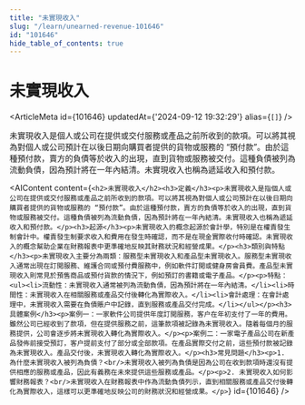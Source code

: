 ```yaml
---
title: "未實現收入"
slug: "/learn/unearned-revenue-101646"
id: "101646"
hide_table_of_contents: true
---
```



# 未實現收入

<ArticleMeta id={101646} updatedAt={'2024-09-12 19:32:29'} alias={`[]`} />
<div className='border-solid border-b border-t-0 my-4 border-[var(--ifm-color-gray-300)]' />

未實現收入是個人或公司在提供或交付服務或產品之前所收到的款項。可以將其視為對個人或公司預計在以後日期向購買者提供的貨物或服務的 “預付款”。由於這種預付款，賣方的負債等於收入的出現，直到貨物或服務被交付。這種負債被列為流動負債，因為預計將在一年內結清。未實現收入也稱為遞延收入和預付款。

<AIContent content={`<h2>未實現收入</h2><h3>定義</h3><p>未實現收入是指個人或公司在提供或交付服務或產品之前所收到的款項。可以將其視為對個人或公司預計在以後日期向購買者提供的貨物或服務的 “預付款”。由於這種預付款，賣方的負債等於收入的出現，直到貨物或服務被交付。這種負債被列為流動負債，因為預計將在一年內結清。未實現收入也稱為遞延收入和預付款。</p><h3>起源</h3><p>未實現收入的概念起源於會計學，特別是在權責發生制會計中。權責發生制要求收入和費用在發生時確認，而不是在現金實際收付時確認。未實現收入的概念幫助企業在財務報表中更準確地反映其財務狀況和經營成果。</p><h3>類別與特點</h3><p>未實現收入主要分為兩類：服務型未實現收入和產品型未實現收入。服務型未實現收入通常出現在訂閲服務、維護合同或預付費服務中，例如軟件訂閲或健身房會員費。產品型未實現收入則常見於預售商品或預付貨款的情況下，例如預訂的書籍或電子產品。</p><p>特點：<ul><li>流動性：未實現收入通常被列為流動負債，因為預計將在一年內結清。</li><li>時間性：未實現收入在相關服務或產品交付後轉化為實際收入。</li><li>會計處理：在會計處理中，未實現收入需要在負債賬户中記錄，直到服務或產品交付完成。</li></ul></p><h3>具體案例</h3><p>案例一：一家軟件公司提供年度訂閲服務，客户在年初支付了一年的費用。雖然公司已經收到了款項，但在提供服務之前，這筆款項被記錄為未實現收入。隨着每個月的服務提供，公司會逐步將未實現收入轉化為實際收入。</p><p>案例二：一家電子產品公司在新產品發佈前接受預訂，客户提前支付了部分或全部款項。在產品實際交付之前，這些預付款被記錄為未實現收入。產品交付後，未實現收入轉化為實際收入。</p><h3>常見問題</h3><p>1. 為什麼未實現收入被列為負債？<br/>未實現收入被列為負債是因為公司在收到款項時還沒有提供相應的服務或產品，因此有義務在未來提供這些服務或產品。</p><p>2. 未實現收入如何影響財務報表？<br/>未實現收入在財務報表中作為流動負債列示，直到相關服務或產品交付後轉化為實際收入，這樣可以更準確地反映公司的財務狀況和經營成果。</p>`} id={101646} />
